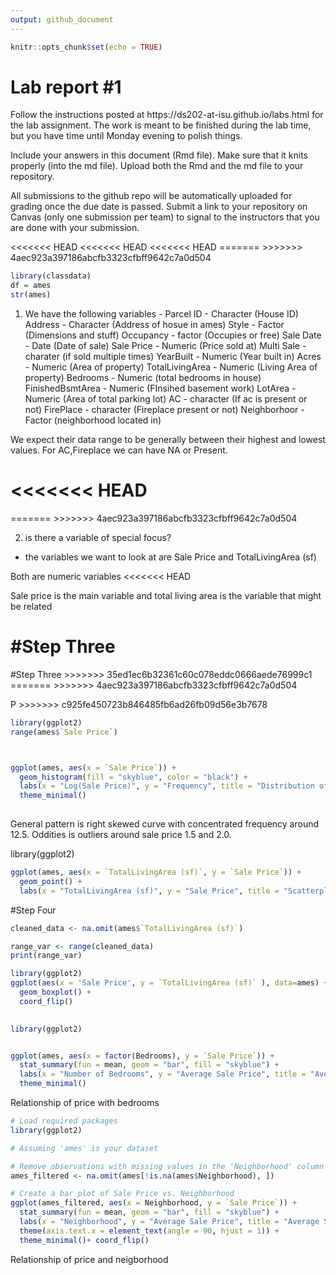 ```yaml
---
output: github_document
---
```


<!-- README.md is generated from README.Rmd. Please edit the README.Rmd file -->


```r
knitr::opts_chunk$set(echo = TRUE)
```

# Lab report #1

Follow the instructions posted at https://ds202-at-isu.github.io/labs.html for the lab assignment. The work is meant to be finished during the lab time, but you have time until Monday evening to polish things.

Include your answers in this document (Rmd file). Make sure that it knits properly (into the md file). Upload both the Rmd and the md file to your repository.  

All submissions to the github repo will be automatically uploaded for grading once the due date is passed.
Submit a link to your repository on Canvas (only one submission per team) to signal to the instructors that you are done with your submission.

<<<<<<< HEAD
<<<<<<< HEAD
<<<<<<< HEAD
=======
>>>>>>> 4aec923a397186abcfb3323cfbff9642c7a0d504
```r
library(classdata)
df = ames
str(ames)
```
1. We have the following variables - 
Parcel ID - Character    (House ID)
Address - Character      (Address of hosue in ames)
Style - Factor           (Dimensions and stuff)
Occupancy - factor       (Occupies or free)
Sale Date - Date         (Date of sale)
Sale Price - Numeric     (Price sold at)
Multi Sale - charater    (if sold multiple times)
YearBuilt - Numeric      (Year built in)
Acres - Numeric          (Area of property)
TotalLivingArea - Numeric (Living Area of property)
Bedrooms - Numeric        (total bedrooms in house)
FinishedBsmtArea - Numeric  (FInsihed basement work)
LotArea - Numeric  (Area of total parking lot)
AC - character (If ac is present or not)
FirePlace - character   (Fireplace present or not)
Neighborhoor - Factor   (neighborhood located in)

We expect their data range to be generally between their highest and lowest values. For AC,Fireplace we can have NA or Present. 
 

<<<<<<< HEAD
=======
=======
>>>>>>> 4aec923a397186abcfb3323cfbff9642c7a0d504

2. is there a variable of special focus?
 - the variables we want to look at are Sale Price and TotalLivingArea (sf)
 
Both are numeric variables
<<<<<<< HEAD

Sale price is the main variable and total living area is the variable that might be related
 
 #Step Three
=======
#Step Three
>>>>>>> 35ed1ec6b32361c60c078eddc0666aede76999c1
=======
>>>>>>> 4aec923a397186abcfb3323cfbff9642c7a0d504


 
 P
>>>>>>> c925fe450723b846485fb6ad26fb09d56e3b7678
 
```r
library(ggplot2)
range(ames$`Sale Price`)



ggplot(ames, aes(x = `Sale Price`)) +
  geom_histogram(fill = "skyblue", color = "black") +
  labs(x = "Log(Sale Price)", y = "Frequency", title = "Distribution of Log(Sale Price)") +
  theme_minimal()
  

```
General pattern is right skewed curve with concentrated frequency around 12.5. Oddities is outliers around sale price 1.5 and 2.0.


library(ggplot2)

```r
ggplot(ames, aes(x = `TotalLivingArea (sf)`, y = `Sale Price`)) +
  geom_point() +
  labs(x = "TotalLivingArea (sf)", y = "Sale Price", title = "Scatterplot of Sale Price vs. Total Living Area")


```

#Step Four
```r
cleaned_data <- na.omit(ames$`TotalLivingArea (sf)`)

range_var <- range(cleaned_data)
print(range_var)

```

```r
library(ggplot2)
ggplot(aes(x = 'Sale Price', y = `TotalLivingArea (sf)` ), data=ames) +
  geom_boxplot() +
  coord_flip()
  
```
```r
library(ggplot2)


ggplot(ames, aes(x = factor(Bedrooms), y = `Sale Price`)) +
  stat_summary(fun = mean, geom = "bar", fill = "skyblue") +
  labs(x = "Number of Bedrooms", y = "Average Sale Price", title = "Average Sale Price vs. Number of Bedrooms") +
  theme_minimal()

```
Relationship of price with bedrooms

```r
# Load required packages
library(ggplot2)

# Assuming 'ames' is your dataset

# Remove observations with missing values in the 'Neighborhood' column
ames_filtered <- na.omit(ames[!is.na(ames$Neighborhood), ])

# Create a bar plot of Sale Price vs. Neighborhood
ggplot(ames_filtered, aes(x = Neighborhood, y = `Sale Price`)) +
  stat_summary(fun = mean, geom = "bar", fill = "skyblue") +
  labs(x = "Neighborhood", y = "Average Sale Price", title = "Average Sale Price by Neighborhood") +
  theme(axis.text.x = element_text(angle = 90, hjust = 1)) +
  theme_minimal()+ coord_flip()

```
Relationship of price and neigborhood

